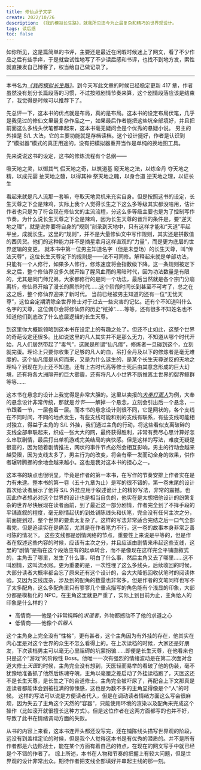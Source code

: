 ```yaml
---
title: 修仙点子文学
create: 2022/10/26
description: 《我的模拟长生路》，就我所见迄今为止最复杂和精巧的世界观设计。
tags: 读后感
toc: false
---
```


如你所见，这是篇简单的书评，主要还是最近在闲暇时候迷上了网文，看了不少作品之后有些手痒，于是就尝试性地写了不少读后感和书评，也找不到地方发，索性就直接发自己博客了，权当给自己做记录了。

---


本书名为[_《我的模拟长生路》_](https://www.qidian.com/book/1033422902/)，到今天写此文章的时候已经稳定更新 417 章，作者虽然没有划分长篇段落的习惯，不过按照剧情节奏来算，这个剧情段落应该是结束了，我觉得是时候可以推荐下了。

先总评一下，这本书的优点就是布局，真的是布局。这本书的设定布局伏笔，几乎是我见过的修仙文里最复杂作品之一，如果最后作者能把这些坑全部填好，并且把前面这么多线头伏笔都串起来，这本书毫无疑问会是个优秀的悬疑小说。
男主的外挂是 S/L 大法，它的主要功能就是存档读档。这个设计挺好，作者是认识到了“模拟器”模式的真正用途的，没有把模拟器重开当作是单纯的换地图工具。

先来说说这书的设定，这书的修炼流程有个总纲——

<FontBlock src="fonts/LingDuBengTa.ttf" fontSize={28}>
吸天地之灵，以御其气
假天地之奇，以筑道基
窥天地之法，以炼金丹
夺天地之精，以成元婴
抽天地之髓，以得其神
祭天地之魄，以身合道
逆天地之理，以证长生
</FontBlock>

看起来就是凡人流那一套嘛，夺取天地灵机来充实自身。但是按照这书的设定，长生天尊之下全是辣鸡，实际上我个人觉得长生之下这么多等级其实都没啥用，估计作者也只是为了符合现在修仙文的主流流程，分这么多等级主要也是为了控制写作节奏。为什么说长生天尊之下全是辣鸡，因为长生天尊的晋升的条件是，要“逆天地之理”，就是说你要将自身的“规则”刻录到天地中，只有这样才能和“天道”平起平坐，成就长生。这里的“规则”，并不是大量修仙文中写作规则，其实还是拼数值的西贝货。他们的这种能力并不是摘星拿月这样直观的“力量”，而是更为底层的世界逻辑的变更。
就本书中第一位男主知道名字（但是未登场）的长生天尊，叫“传法天尊”，这位长生天尊定下的规则是——法不可同修。解释起来就是单部功法，只能有一个人修行，如果多人修行，修炼速度将会指数级下降。这一条规则被定下来之后，整个修仙界没多久就开始了腥风血雨的黑暗时代，因为功法数量是有限的，尤其是同门师兄弟，大家都修行的是同一个功法，最后当然就是各个宗门分崩离析，修仙界开始了漫长的厮杀时代……这个阶段时间长到甚至不可考了，总之在这之后，整个修仙界迎来了新时代。
当前已经被男主知道的还有一位“无忧天尊”，这位会定期清除全世界修士对于过去一些灾害的记忆。还有个不知道叫什么名字的天尊，这位偶尔会将修仙界的历史“挖掉”……等等，还有很多不知姓名也不知道他们到底改了什么底层逻辑的长生天尊。

到这里你大概能领略到这本书在设定上的有趣之处了。但还不止如此，这整个世界的奇葩设定还很多。比如说这里的凡人其实并不是那么无力，不知道从哪个时代开始，凡人们居然带起了“毒气”，这就是所谓“仙凡瘴”，修炼者一旦碰到这个，立刻就完蛋。理论上只要你收集了足够的凡人的血，吊打金丹及以下的修炼者是毫无难度的。这个仙凡瘴是从何而来，又是为什么诞生的，是某个长生天尊逆反的天地之理吗？到现在为止还不知道。还有上古时代高等修士死后由其意念形成的巨大幻境，还有将各大洲隔开的巨大雾霾，还有将凡人小世界不断推离主世界的裂界鲸群等等……

这本书在悬念的设计上我觉得是非常大胆的。这里以卖报的[_大奉打更人_](https://book.qidian.com/info/1019664125/)为例，大奉的悬念设计非常传统，那就是*竹节*——解掉一个悬念，立刻会引出后一个悬念，一节跟着一节，一层套着一层。而本书的悬念设计则很不同，它是网状的，各个支线在不同时间，不同的地点发生，有些支线可能和别的支线有联系，有些支线可能相对独立，得益于主角的 S/L 外挂，我们通过主角的行动，将这些看似支离破碎的支线全部串联起来，织成一张大大的网，最终获得胜利，非常有费尽心思计算好怎么串联剧情，最后打出单机游戏完美结局的爽快感。但是这样的写法，难度无疑是很高的，因为随着剧情推进，网状的事件节点必然会相互影响，男主的行动会越来越受限，因为支线太多了，男主行为的改变，将会有牵一发而动全身的效果，供作者辗转腾挪的余地会越来越小。这也是我对这本书的担心之一。

这本书的缺点也很明显，毕竟是作者的第一本书，在写作的节奏安排上作者实在是力有未逮。整本书的第一卷（五十九章为止）是写的很不错的，第一卷末尾的设计首次给读者展示了他将 S/L 外挂应用于叙述诡计上的精妙写法，非常的震撼。也因此作者想必对这个世界的设计也是相当自负的，他实在是太想把他设计的纷繁复杂的世界尽快展现在读者面前，到了最近这一部分剧情，作者完全到了不择手段的平铺直叙的程度，毫无剧情起伏的到处铺陈线头和伏笔，完全没有任何主次之分，前面提到过，整个世界的要素太复杂了。这样的写法非常适合完结之后一口气全部看完，但是追读实在是痛苦，尤其是在作者笔力不行，这一卷的故事本身非常乏善可陈的情况下。
这些支线都是剧情网络的节点，重要性上来说是平等的，但是作者在叙述这些内容的时候，应该有主次之分，并且应该由剧情来串起这些支线，这里的“剧情”是指在这个段落应有的起承转合，而不是像现在这样完全平铺直叙式的，主角去了哪里，发生了什么事，明白了什么事，然后主角又去了哪里……这不叫剧情，这叫流水账。更为重要的是，一次性埋了这么多线头，后续收回的时候，大部分读者大概率都会忘了原来还有这个设计的，会大大降低回收伏笔时的阅读体验。又因为支线庞杂，涉及到的配角的数量也非常多。但是作者的文笔同样也写不了太多配角，这么多配角里只有寥寥几个重点描写的角色能有个浅显的印象，大部分都是模板化的 NPC。在主角这里就更严重了，实际上到目前为止，主角给人的印象是什么样的？

- 高情商——他是个非常纯粹的*求道者*，外物都撼动不了他的求道之心
- 低情商——他像个*机器人*

这个主角身上完全没有“性格”，更有甚者，这个主角因为有外挂的存在，他其实在内心里是对这个世界的众生不怎么看得上的。在上次读档的时候，大家还是好朋友，下次读档男主可以毫无心里阻碍的坑蒙拐骗……即便是长生天尊，在他看来也只是这个“游戏”的阶段性 Boss。他唯一一次有强烈的情绪波动是在第二次面对合道大修士*天医*的时候，主角完全没有想到，天医轻而易举的看破了他的伪装，毫不犹豫地准备抓了他然后炼魂夺魄，主角以毫厘之差启动了外挂读档跑了，天医这还不是长生天尊，是长生之下的合道修士。主角完全被吓尿了，再配合上下文那真是连读者都能体会到被拉满的惊悚感，这也是为数不多的主角显得像是个“人”的时候。
这样的写法可以说是方便读者代入，但是在调动读者情绪方面这么写会很麻烦，因为失去了主角这个天然的“容器”，只能使用环境的渲染以及配角来完成这个操作（比如滚开就很擅长这种方式）。但是这位作者在这两方面都写的也并不好，导致了此书在情绪调动方面的失败。

从书的内容上来看，这本书连开头都还没写完，还在铺陈线头描写世界观的阶段，远没有到盖棺定论的时候，但是我个人觉得这本书是有优秀的潜质的。并不是所有作者都是六边形战士，能在某个方面有着自己的特点，在现在的网文写手中就已经是个不错的作者了。
综上所述，本书在人物和节奏的把握上有较大问题，但是世界观的设计非常出众。期待作者把支线全部填好并串起主线的那一刻。
